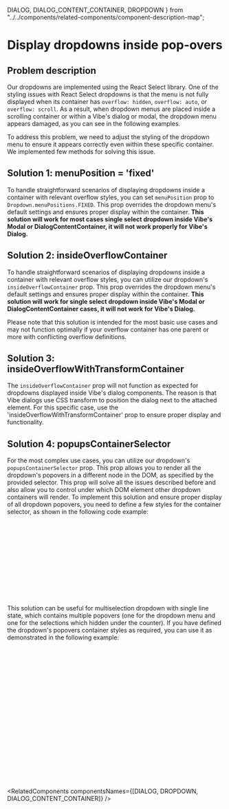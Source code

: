   DIALOG,
  DIALOG_CONTENT_CONTAINER,
  DROPDOWN
} from "../../components/related-components/component-description-map";

<Meta of={DropdownInModalsStories} />

# Display dropdowns inside pop-overs

## Problem description

Our dropdowns are implemented using the <Link href="https://react-select.com/home" withoutSpacing>React Select</Link> library.
One of the styling issues with React Select dropdowns is that the menu is not fully displayed when its container has <code>overflow: hidden</code>, <code>overflow: auto</code>, or <code>overflow: scroll</code>.
As a result, when dropdown menus are placed inside a scrolling container or within a Vibe's dialog or modal, the dropdown menu appears damaged, as you can see in the following examples.

<Canvas of={DropdownInModalsStories.ModalWithDamagedDropdown} />

To address this problem, we need to adjust the styling of the dropdown menu to ensure it appears correctly even within these specific container.
We implemented few methods for solving this issue.

## Solution 1: menuPosition = 'fixed'

To handle straightforward scenarios of displaying dropdowns inside a container with relevant overflow styles, you can set <code>menuPosition</code> prop to <code>Dropdown.menuPositions.FIXED</code>.
This prop overrides the dropdown menu's default settings and ensures proper display within the container.
**This solution will work for most cases single select dropdown inside Vibe's Modal or DialogContentContainer, it will not work properly for Vibe's Dialog.**

<Canvas of={DropdownInModalsStories.MenuPosition} />

## Solution 2: insideOverflowContainer

To handle straightforward scenarios of displaying dropdowns inside a container with relevant overflow styles, you can utilize our dropdown's <code>insideOverflowContainer</code> prop.
This prop overrides the dropdown menu's default settings and ensures proper display within the container.
**This solution will work for single select dropdown inside Vibe's Modal or DialogContentContainer cases, it will not work for Vibe's Dialog.**

<TipKnowIssue />

Please note that this solution is intended for the most basic use cases and may not function optimally if your
overflow container has one parent or more with conflicting overflow definitions.

<Canvas of={DropdownInModalsStories.InsideOverflowContainer} />

## Solution 3: insideOverflowWithTransformContainer

The <code>insideOverflowContainer</code> prop will not function as expected for dropdowns displayed inside Vibe's dialog components.
The reason is that Vibe dialogs use CSS transform to position the dialog next to the attached element.
For this specific case, use the 'insideOverflowWithTransformContainer' prop to ensure proper display and functionality.

<TipKnowIssue />

<Canvas of={DropdownInModalsStories.InsideOverflowWithTransformContainer} />

## Solution 4: popupsContainerSelector

For the most complex use cases, you can utilize our dropdown's <code>popupsContainerSelector</code> prop.
This prop allows you to render all the dropdown's popovers in a different node in the DOM, as specified by the provided selector.
This prop will solve all the issues described before and also allow you to control under which DOM element other dropdown containers will render.
To implement this solution and ensure proper display of all dropdown popovers, you need to define a few styles for the container selector, as shown in the following code example:

```css
.container {
  top: 0; // Set the container and the beginning of the web page
  right: 0; // Set the container and the beginning of the web page
  position: "fixed"; // The container should not move when scrolling the web page
  width: "100%"; // The container should cover the whole viewport
  height: "100%"; // The container should cover the whole viewport
  pointerevents: "none"; // The container should not block any event
  zindex: 99999; // The container z index should be heigher from the z-index of the modal/dialog which contains the dropdown itself
}
.container * {
  pointer-events: auto; // all container children should handle events as usual
}
```

This solution can be useful for multiselection dropdown with single line state, which contains multiple popovers (one for the dropdown menu and one for the selections which hidden under the counter).
If you have defined the dropdown's popovers container styles as required, you can use it as demonstrated in the following example:

```jsx
<div>
  <div
    id="popovers-container"
    style={{
      position: "fixed",
      width: "100%",
      pointerEvents: "none",
      zIndex: 99999,
      height: "100%",
      top: 0,
      right: 0
    }}
    className={styles.pointerEventsAutoToAllChildren}
  />
  <Button onClick={() => setShow(true)}>Open Modal</Button>
  <Modal id="modal-with-multiple-choice" title="Modal with dropdown" show={show} onClose={closeModal}>
    <ModalContent>
      <Dropdown multi options={options} popupsContainerSelector="#popovers-container" />
    </ModalContent>
  </Modal>
</div>
```

<RelatedComponents componentsNames={[DIALOG, DROPDOWN, DIALOG_CONTENT_CONTAINER]} />
